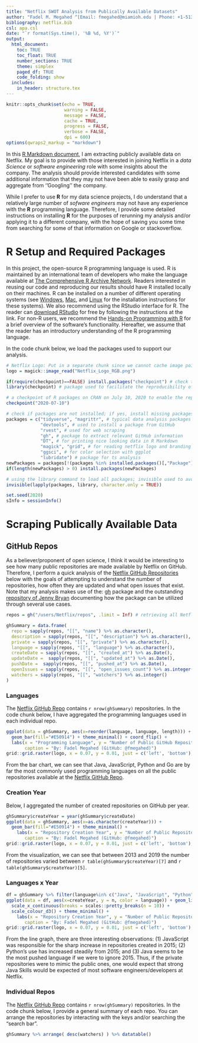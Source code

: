```yaml
---
title: "Netflix SWOT Analysis from Publically Available Datasets"
author: "Fadel M. Megahed ^[Email: fmegahed@miamioh.edu | Phone: +1-513-529-4185 | Website: <a href=\"https://miamioh.edu/fsb/directory/?up=/directory/megahefm\">Miami University Official</a>]"
bibliography: netflix.bib
csl: apa.csl
date: "`r format(Sys.time(), '%B %d, %Y')`"
output: 
  html_document:
    toc: TRUE
    toc_float: TRUE
    number_sections: TRUE
    theme: simplex
    paged_df: TRUE
    code_folding: show
  includes:
    in_header: structure.tex
---
```


```r
knitr::opts_chunk$set(echo = TRUE,
                      warning = FALSE,
                      message = FALSE,
                      cache = TRUE,
                      progress = FALSE, 
                      verbose = FALSE,
                      dpi = 600)
options(qwraps2_markup = "markdown")
```

In this [R Markdown document](https://rmarkdown.rstudio.com/), I am extracting publicly available data on Netflix. My goal is to provide with those interested in joining Netflix in a *data Science* or *software engineering* role with some insights about the company. The analysis should provide interested candidates with some additional information that they may not have been able to easily grasp and aggregate from ''Googling'' the company.

While I prefer to use **R** for my data science projects, I do understand that a relatively large number of *sofware engineers* may not have any experience with the **R** programming language. Therefore, I provide some detailed instructions on installing **R** for the purposes of rerunning my analysis and/or applying it to a different company, with the hope of saving you some time from searching for some of that information on Google or stackoverflow.  

# R Setup and Required Packages
In this project, the open-source R programming language is used. R is maintained by an international team of developers who make the language available at [The Comprehensive R Archive Network](https://cran.r-project.org/). Readers interested in reusing our code and reproducing our results should have R installed locally on their machines. R can be installed on a number of different operating systems (see [Windows](https://cran.r-project.org/bin/windows/), [Mac](https://cran.r-project.org/bin/macosx/), and [Linux](https://cran.r-project.org/bin/linux/) for the installation instructions for these systems). We also recommend using the RStudio interface for R. The reader can [download RStudio](http://www.rstudio.com/ide) for free by following the instructions at the link. For non-R users, we recommend the [Hands-on Programming with R](https://rstudio-education.github.io/hopr/packages.html) for a brief overview of the software's functionality. Hereafter, we assume that the reader has an introductory understanding of the R programming language.

In the code chunk below, we load the packages used to support our analysis.

```r
# Netflix Logo: Put in a separate chunk since we cannot cache image pointers
logo = magick::image_read("Netflix_Logo_RGB.png")
```

```r
if(require(checkpoint)==FALSE) install.packages("checkpoint") # check to see if checkpoint is installed; if not, install it
library(checkpoint) # package used to facilitate the reproducibility of our work

# a checkpoint of R packages on CRAN on July 10, 2020 to enable the reproduction of our work in the future
checkpoint("2020-07-10")

# check if packages are not installed; if yes, install missing packages
packages = c("tidyverse", "magrittr", # typical data analysis packages
             "devtools", # used to install a package from GitHub
             "rvest", # used for web scraping
             "gh", # package to extract relevant GitHub information
             "DT", # for printing nice looking data in R Markdown
             "magick", "grid", # for reading netflix logo and branding the plots
             "ggsci", # for color selection with ggplot
             "lubridate") # package for ts analysis
newPackages = packages[!(packages %in% installed.packages()[,"Package"])]
if(length(newPackages) > 0) install.packages(newPackages)

# using the library command to load all packages; invisible used to avoid printing all packages and dependencies used
invisible(lapply(packages, library, character.only = TRUE))

set.seed(2020)
sInfo = sessionInfo()
```

# Scraping Publically Available Data


## GitHub Repos {.tabset .tabset-fade .tabset-pills}
As a believer/proponent of open science, I think it would be interesting to see how many public repositories are made available by Netflix on GitHub. Therefore, I perform a quick analysis of the [Netflix GitHub Repositories](https://github.com/Netflix) below with the goals of attempting to understand the number of repositories, how often they are updated and what open issues that exist. Note that my analysis makes use of the: [gh](https://cran.r-project.org/web/packages/gh/gh.pdf) package and the outstanding [repository of Jenny Bryan](https://github.com/jennybc/analyze-github-stuff-with-r) documenting how the package can be utilized through several use cases. 

```r
repos = gh("/users/Netflix/repos", .limit = Inf) # retrieving all Netflix repos

ghSummary = data.frame(
  repo = sapply(repos, "[[", "name") %>% as.character(),
  description = sapply(repos, "[[", "description") %>% as.character(),
  private = sapply(repos, "[[", "private") %>% as.character(),
  language = sapply(repos, "[[", "language") %>% as.character(),
  createDate = sapply(repos, "[[", "created_at") %>% as.Date(),
  updateDate =  sapply(repos, "[[", "updated_at") %>% as.Date(),
  pushDate =  sapply(repos, "[[", "pushed_at") %>% as.Date(),
  openIssues = sapply(repos, "[[", "open_issues_count") %>% as.integer(),
  watchers = sapply(repos, "[[", "watchers") %>% as.integer()
)
```

### Languages {-}
The [Netflix GitHub Repo](https://github.com/Netflix) contains `r nrow(ghSummary)` repositories. In the code chunk below, I have aggregated the programming languages used in each individual repo.
```r
ggplot(data = ghSummary, aes(x=reorder(language, language, length))) + 
  geom_bar(fill="#E50914") + theme_minimal() + coord_flip() +
  labs(x = "Programming Language", y = "Number of Public GitHub Repositories",
       caption = "By: Fadel Megahed (GitHub: @fmegahed)")
grid::grid.raster(logo, x = 0.07, y = 0.01, just = c('left', 'bottom'), width = unit(1, 'inches'))
```

From the bar chart, we can see that Java, JavaScript, Python and Go are by far the most commonly used programming languages on all the public repositories available at the [Netflix GitHub Repo](https://github.com/Netflix). 

### Creation Year {-}
Below, I aggregated the number of created repositories on GitHub per year. 
```r
ghSummary$createYear = year(ghSummary$createDate)
ggplot(data = ghSummary, aes(x=as.character(createYear))) + 
  geom_bar(fill="#E50914") + theme_minimal() + 
    labs(x = "Repository Creation Year", y = "Number of Public Repositories",
       caption = "By: Fadel Megahed (GitHub: @fmegahed)")
grid::grid.raster(logo, x = 0.07, y = 0.01, just = c('left', 'bottom'), width = unit(1, 'inches'))
```

From the visualization, we can see that between 2013 and 2019 the number of repositories varied between `r table(ghSummary$createYear)[7]` and `r table(ghSummary$createYear)[5]`.

### Languages x Year {-}

```r
df = ghSummary %>% filter(language%in% c("Java", "JavaScript", "Python", "Go", "Ruby", "HTML")) %>% group_by(language, createYear) %>% count()
ggplot(data = df, aes(x=createYear, y = n, color = language)) + geom_line() +
  scale_x_continuous(breaks = scales::pretty_breaks(n = 10)) +
  scale_colour_d3() + theme_minimal() + 
    labs(x = "Repository Creation Year", y = "Number of Public Repositories",
       caption = "By: Fadel Megahed (GitHub: @fmegahed)")
grid::grid.raster(logo, x = 0.07, y = 0.01, just = c('left', 'bottom'), width = unit(1, 'inches'))
```

From the line graph, there are three interesting observations: (1) JavaScript was responsible for the sharp increase in repositories created in 2015; (2) Python's use has increased steadily from 2015; and (3) Java seems to be the most pushed language if we were to ignore 2015. Thus, if the private repositories were to mimic the public ones, one would expect that strong Java Skills would be expected of most software engineers/developers at Netflix.

### Individual Repos {-}
The [Netflix GitHub Repo](https://github.com/Netflix) contains `r nrow(ghSummary)` repositories. In the code chunk below, I provide a general summary of each repo. You can arrange the repositories by interacting with the keys and/or searching the "search bar".
```r
ghSummary %>% arrange( desc(watchers) ) %>% datatable()
```

